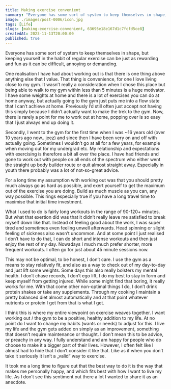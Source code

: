 ```yaml
---
title: Making exercise convenient
summary: "Everyone has some sort of system to keep themselves in shape, but keeping yourself in the habit of regular exercise can be just as rewarding and fun as it can be difficult, annoying or demanding. One realisation I have had about working out is that there is one thing above anything else that I value. That thing is convenience, for one "
image: ./images/post-0006/icon.jpg
tags: [Life]
slugs: [making-exercise-convenient, 63695e18e167d1c7fcfd5ce8]
createdAt: 2023-11-13T20:00:00
published: true
---
```


Everyone has some sort of system to keep themselves in shape, but keeping yourself in the habit of regular exercise can be just as rewarding and fun as it can be difficult, annoying or demanding.

One realisation I have had about working out is that there is one thing above anything else that I value. That thing is convenience, for one I love living close to my gym. It wasn’t really a consideration when I chose this place but being able to walk to my gym within less than 5 minutes is a huge motivator. I have some weights at home and there is a lot of exercises you can do at home anyway, but actually going to the gym just puts me into a flow state that I can’t achieve at home. Previously I’d still often just accept not having this simply because I didn’t actually want to make the trek to the gym. Now, there is rarely a point for me to work out at home, popping over is so easy that I just always end up doing it.

Secondly, I went to the gym for the first time when I was ~16 years old (over 10 years ago now.. jeez) and since then I have been very on and off with actually going. Sometimes I wouldn’t go at all for a few years, for example when moving out for my undergrad etc. My relationship and expectations with exercising is therefore a bit all over the place. I have had friends and gone to work out with people on all ends of the spectrum who either went the straight up body builder route or quit almost straight away. Especially in youth there probably was a lot of not-so-great advice.

For a long time my assumption with working out was that you should pretty much always go as hard as possible, and exert yourself to get the maximum out of the exercise you are doing. Build as much muscle as you can, any way possible. This rings especially true if you have a long travel time to maximise that initial time investment.

What I used to do is fairly long workouts in the range of 90-120+ minutes. But what that exertion did was that it didn’t really leave me satisfied to break myself down like that. Instead of feeling good about the work, I was super tired and sometimes even feeling unwell afterwards. Head spinning or slight feeling of sickness also wasn’t uncommon. And at some point I just realised I don’t have to do that, I can do short and intense workouts and then just enjoy the rest of my day. Nowadays I much much prefer shorter, more frequent workouts. I often go for just about 45 minute sessions now.

This may not be optimal, to be honest, I don’t care. I use the gym as a means to stay relatively fit, and also as a way to check out of my day-to-day and just lift some weights. Some days this also really bolsters my mental health. I don’t chase records, I don’t ego lift, I do my best to stay in form and keep myself from getting injured. While some might find that boring, it really works for me. With that come other non-optimal things I do, I don’t drink protein shakes or take any supplements. Through my cooking I maintain a pretty balanced diet almost automatically and at that point whatever nutrients or protein I get from that is what I get.

I think this is where my entire viewpoint on exercise weaves together. I want working out / the gym to be a positive, healthy addition to my life. At no point do I want to change my habits (wants or needs) to adjust for this. I live my life and the gym gets added on simply as an improvement, something that doesn’t require maintenance or thought. I don’t mean this to be advice, or preachy in any way. I fully understand and am happy for people who do choose to make it a bigger part of their lives. However, I often felt like I almost had to hide that I don‘t consider it like that. Like as if when you don’t take it seriously it isn’t a „valid“ way to exercise.

It took me a long time to figure out that the best way to do it is the way that makes me personally happy, and which fits best with how I want to live my life. As I don’t see this sentiment out there a lot I wanted to share it as an anecdote.